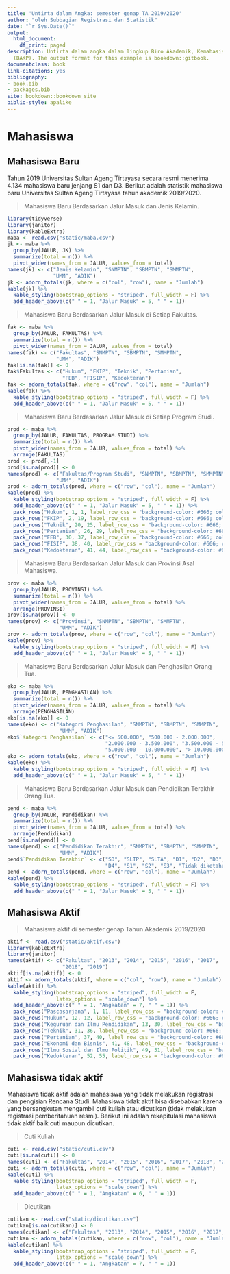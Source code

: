 ```yaml
--- 
title: 'Untirta dalam Angka: semester genap TA 2019/2020'
author: "oleh Subbagian Registrasi dan Statistik"
date: "`r Sys.Date()`"
output:
  html_document:
    df_print: paged
description: Untirta dalam angka dalam lingkup Biro Akademik, Kemahasiswaan, dan Perencanaan
  (BAKP). The output format for this example is bookdown::gitbook.
documentclass: book
link-citations: yes
bibliography:
- book.bib
- packages.bib
site: bookdown::bookdown_site
biblio-style: apalike
---
```


# Mahasiswa

## Mahasiswa Baru

Tahun 2019 Universitas Sultan Ageng Tirtayasa secara resmi menerima 4.134 mahasiswa baru jenjang S1 dan D3. Berikut adalah statistik mahasiswa baru Universitas Sultan Ageng Tirtayasa tahun akademik 2019/2020.

> Mahasiswa Baru Berdasarkan Jalur Masuk dan Jenis Kelamin.

```r
library(tidyverse)
library(janitor)
library(kableExtra)
maba <- read.csv("static/maba.csv")
jk <- maba %>%
  group_by(JALUR, JK) %>%
  summarize(total = n()) %>%
  pivot_wider(names_from = JALUR, values_from = total)
names(jk) <- c("Jenis Kelamin", "SNMPTN", "SBMPTN", "SMMPTN",
               "UMM", "ADIK")
jk <- adorn_totals(jk, where = c("col", "row"), name = "Jumlah")
kable(jk) %>%
  kable_styling(bootstrap_options = "striped", full_width = F) %>%
  add_header_above(c(" " = 1, "Jalur Masuk" = 5, " " = 1))
```

> Mahasiswa Baru Berdasarkan Jalur Masuk di Setiap Fakultas.

```r
fak <- maba %>%
  group_by(JALUR, FAKULTAS) %>%
  summarize(total = n()) %>%
  pivot_wider(names_from = JALUR, values_from = total)
names(fak) <- c("Fakultas", "SNMPTN", "SBMPTN", "SMMPTN",
                "UMM", "ADIK")
fak[is.na(fak)] <- 0
fak$Fakultas <- c("Hukum", "FKIP", "Teknik", "Pertanian",
                  "FEB", "FISIP", "Kedokteran")
fak <- adorn_totals(fak, where = c("row", "col"), name = "Jumlah")
kable(fak) %>%
  kable_styling(bootstrap_options = "striped", full_width = F) %>%
  add_header_above(c(" " = 1, "Jalur Masuk" = 5, " " = 1))
```

> Mahasiswa Baru Berdasarkan Jalur Masuk di Setiap Program Studi.

```r
prod <- maba %>%
  group_by(JALUR, FAKULTAS, PROGRAM.STUDI) %>%
  summarize(total = n()) %>%
  pivot_wider(names_from = JALUR, values_from = total) %>%
  arrange(FAKULTAS)
prod <- prod[,-1]
prod[is.na(prod)] <- 0
names(prod) <- c("Fakultas/Program Studi", "SNMPTN", "SBMPTN", "SMMPTN",
                "UMM", "ADIK")
prod <- adorn_totals(prod, where = c("row", "col"), name = "Jumlah")
kable(prod) %>%
  kable_styling(bootstrap_options = "striped", full_width = F) %>%
  add_header_above(c(" " = 1, "Jalur Masuk" = 5, " " = 1)) %>%
  pack_rows("Hukum", 1, 1, label_row_css = "background-color: #666; color: #fff;") %>%
  pack_rows("FKIP", 2, 19, label_row_css = "background-color: #666; color: #fff;") %>%
  pack_rows("Teknik", 20, 25, label_row_css = "background-color: #666; color: #fff;") %>%
  pack_rows("Pertanian", 26, 29, label_row_css = "background-color: #666; color: #fff;") %>%
  pack_rows("FEB", 30, 37, label_row_css = "background-color: #666; color: #fff;") %>%
  pack_rows("FISIP", 38, 40, label_row_css = "background-color: #666; color: #fff;") %>%
  pack_rows("Kedokteran", 41, 44, label_row_css = "background-color: #666; color: #fff;")
```

> Mahasiswa Baru Berdasarkan Jalur Masuk dan Provinsi Asal Mahasiswa.

```r
prov <- maba %>%
  group_by(JALUR, PROVINSI) %>%
  summarize(total = n()) %>%
  pivot_wider(names_from = JALUR, values_from = total) %>%
  arrange(PROVINSI)
prov[is.na(prov)] <- 0
names(prov) <- c("Provinsi", "SNMPTN", "SBMPTN", "SMMPTN",
                 "UMM", "ADIK")
prov <- adorn_totals(prov, where = c("row", "col"), name = "Jumlah")
kable(prov) %>%
  kable_styling(bootstrap_options = "striped", full_width = F) %>%
  add_header_above(c(" " = 1, "Jalur Masuk" = 5, " " = 1))
```

> Mahasiswa Baru Berdasarkan Jalur Masuk dan Penghasilan Orang Tua.

```r
eko <- maba %>%
  group_by(JALUR, PENGHASILAN) %>%
  summarize(total = n()) %>%
  pivot_wider(names_from = JALUR, values_from = total) %>%
  arrange(PENGHASILAN)
eko[is.na(eko)] <- 0
names(eko) <- c("Kategori Penghasilan", "SNMPTN", "SBMPTN", "SMMPTN",
                 "UMM", "ADIK")
eko$`Kategori Penghasilan` <- c("<= 500.000", "500.000 - 2.000.000",
                                "2.000.000 - 3.500.000", "3.500.000 - 5.000.000",
                                "5.000.000 - 10.000.000", "> 10.000.000")
eko <- adorn_totals(eko, where = c("row", "col"), name = "Jumlah")
kable(eko) %>%
  kable_styling(bootstrap_options = "striped", full_width = F) %>%
  add_header_above(c(" " = 1, "Jalur Masuk" = 5, " " = 1))
```


> Mahasiswa Baru Berdasarkan Jalur Masuk dan Pendidikan Terakhir Orang Tua.

```r
pend <- maba %>%
  group_by(JALUR, Pendidikan) %>%
  summarize(total = n()) %>%
  pivot_wider(names_from = JALUR, values_from = total) %>%
  arrange(Pendidikan)
pend[is.na(pend)] <- 0
names(pend) <- c("Pendidikan Terakhir", "SNMPTN", "SBMPTN", "SMMPTN",
                 "UMM", "ADIK")
pend$`Pendidikan Terakhir` <- c("SD", "SLTP", "SLTA", "D1", "D2", "D3",
                                "D4", "S1", "S2", "S3", "Tidak diketahui")
pend <- adorn_totals(pend, where = c("row", "col"), name = "Jumlah")
kable(pend) %>%
  kable_styling(bootstrap_options = "striped", full_width = F) %>%
  add_header_above(c(" " = 1, "Jalur Masuk" = 5, " " = 1))
```

## Mahasiswa Aktif


> Mahasiswa aktif di semester genap Tahun Akademik 2019/2020

```r
aktif <- read.csv("static/aktif.csv")
library(kableExtra)
library(janitor)
names(aktif) <- c("Fakultas", "2013", "2014", "2015", "2016", "2017",
                  "2018", "2019")
aktif[is.na(aktif)] <- 0
aktif <- adorn_totals(aktif, where = c("col", "row"), name = "Jumlah")
kable(aktif) %>%
  kable_styling(bootstrap_options = "striped", full_width = F,
                latex_options = "scale_down") %>%
  add_header_above(c(" " = 1, "Angkatan" = 7, " " = 1)) %>%
  pack_rows("Pascasarjana", 1, 11, label_row_css = "background-color: #666; color: #fff;") %>%
  pack_rows("Hukum", 12, 12, label_row_css = "background-color: #666; color: #fff;") %>%
  pack_rows("Keguruan dan Ilmu Pendidikan", 13, 30, label_row_css = "background-color: #666; color: #fff;") %>%
  pack_rows("Teknik", 31, 36, label_row_css = "background-color: #666; color: #fff;") %>%
  pack_rows("Pertanian", 37, 40, label_row_css = "background-color: #666; color: #fff;") %>%
  pack_rows("Ekonomi dan Bisnis", 41, 48, label_row_css = "background-color: #666; color: #fff;") %>%
  pack_rows("Ilmu Sosial dan Ilmu Politik", 49, 51, label_row_css = "background-color: #666; color: #fff;") %>%
  pack_rows("Kedokteran", 52, 55, label_row_css = "background-color: #666; color: #fff;")

```

## Mahasiswa tidak aktif

Mahasiswa tidak aktif adalah mahasiswa yang tidak melakukan registrasi dan pengisian Rencana Studi. Mahasiswa tidak aktif bisa disebabkan karena yang bersangkutan mengambil cuti kuliah atau dicutikan (tidak melakukan registrasi pemberitahuan resmi). Berikut ini adalah rekapitulasi mahasiswa tidak aktif baik cuti maupun dicutikan.

> Cuti Kuliah

```r
cuti <- read.csv("static/cuti.csv")
cuti[is.na(cuti)] <- 0
names(cuti) <- c("Fakultas", "2014", "2015", "2016", "2017", "2018", "2019")
cuti <- adorn_totals(cuti, where = c("row", "col"), name = "Jumlah")
kable(cuti) %>%
  kable_styling(bootstrap_options = "striped", full_width = F,
                latex_options = "scale_down") %>%
  add_header_above(c(" " = 1, "Angkatan" = 6, " " = 1))
```

> Dicutikan

```r
cutikan <- read.csv("static/dicutikan.csv")
cutikan[is.na(cutikan)] <- 0
names(cutikan) <- c("Fakultas", "2013", "2014", "2015", "2016", "2017", "2018", "2019")
cutikan <- adorn_totals(cutikan, where = c("row", "col"), name = "Jumlah")
kable(cutikan) %>%
  kable_styling(bootstrap_options = "striped", full_width = F,
                latex_options = "scale_down") %>%
  add_header_above(c(" " = 1, "Angkatan" = 7, " " = 1))
```



